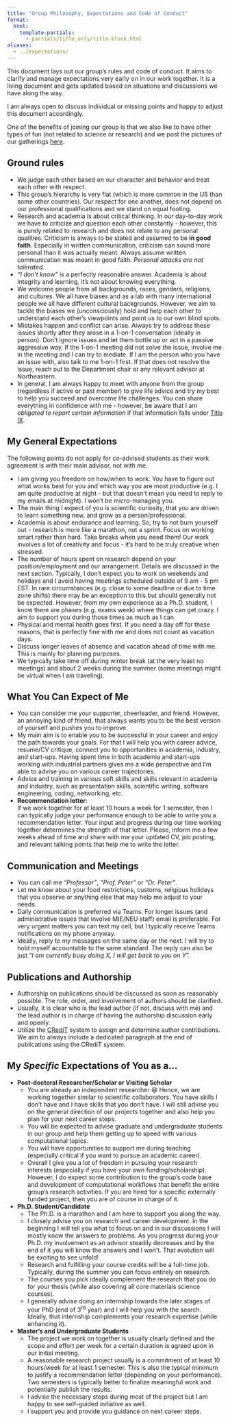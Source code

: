 ```yaml
---
title: "Group Philosophy, Expectations and Code of Conduct"
format:
  html:
    template-partials:
      - partials/title_only/title-block.html
aliases:
  - ../expectations/
---
```


This document lays out our group's rules and code of conduct. It aims to clarify and manage expectations very early on in our work together. It is a living document and gets updated based on situations and discussions we have along the way.

::: {.callout-note title="Note" appearance="simple"}
I am always open to discuss individual or missing points and happy to adjust this document accordingly.
:::

::: {.callout-note title="Social Activities" appearance="simple"}
One of the benefits of joining our group is that we also like to have other types of fun (not related to science or research)
and we post the pictures of our gatherings [here](../fun/).
:::

## Ground rules

-   We judge each other based on our character and behavior and treat each other with respect.
-   This group's hierarchy is very flat (which is more common in the US than some other countries). Our respect for one another, does not depend on our professional qualifications and we stand on equal footing.
-   Research and academia is about critical thinking. In our day-to-day work we have to criticize and question each other constantly - however, this is purely related to research and does not relate to any personal qualities. Criticism is always to be stated and assumed to be **in good faith**. Especially in written communication, criticism can sound more personal than it was actually meant. Always assume written communication was meant in good faith. _Personal attacks are not tolerated_.
-   *"I don't know"* is a perfectly reasonable answer. Academia is about integrity and learning, it's not about knowing everything.
-   We welcome people from all backgrounds, races, genders, religions, and cultures. We all have biases and as a lab with many international people we all have different cultural backgrounds. However, we aim to tackle the biases we (unconsciously) hold and help each other to understand each other's viewpoints and point us to our own blind spots.
-   Mistakes happen and conflict can arise. Always try to address these issues shortly after they arose in a 1-on-1 conversation (ideally in person). Don't ignore issues and let them bottle up or act in a passive aggressive way. If the 1-on-1 meeting did not solve the issue, involve me in the meeting and I can try to mediate. If I am the person who you have an issue with, also talk to me 1-on-1 first. If that does not resolve the issue, reach out to the Department chair or any relevant advisor at Northeastern.
-   In general, I am always happy to meet with anyone from the group (regardless if active or past member) to give life advice and try my best to help you succeed and overcome life challenges. You can share everything in confidence with me - however, be aware that I am _obligated to report certain information_ if that information falls under [Title IX](https://www.northeastern.edu/ouec/).

## My General Expectations

The following points do not apply for co-advised students as their work agreement is with their main advisor, not with me.

-   I am giving you freedom on how/when to work. You have to figure out what works best for you and which way you are most productive (e.g. I am quite productive at night - but that doesn't mean you need to reply to my emails at midnight). I won't be micro-managing you.
-   The main thing I expect of you is scientific curiosity, that you are driven to learn something new, and grow as a person/professional.
-   Academia is about endurance and learning. So, try to not burn yourself out - research is more like a marathon, not a sprint. Focus on working smart rather than hard. Take breaks when you need them! Our work involves a lot of creativity and focus - it's hard to be truly creative when stressed.
-   The number of hours spent on research depend on your position/employment and our arrangement. Details are discussed in the next section. Typically, I don't expect you to work on weekends and holidays and I avoid having meetings scheduled outside of 9 am - 5 pm EST. In rare circumstances (e.g. close to some deadline or due to time zone shifts) there may be an exception to this but should generally not be expected. However, from my own experience as a Ph.D. student, I know there are phases (e.g. exams week) where things can get crazy. I aim to support you during those times as much as I can.
-   Physical and mental health goes first. If you need a day off for these reasons, that is perfectly fine with me and does not count as vacation days.
-   Discuss longer leaves of absence and vacation ahead of time with me. This is mainly for planning purposes.
-   We typically take time off during winter break (at the very least no meetings) and about 2 weeks during the summer (some meetings might be virtual when I am traveling).

## What You Can Expect of Me

-   You can consider me your supporter, cheerleader, and friend. However, an annoying kind of friend, that always wants you to be the best version of yourself and pushes you to improve.
-   My main aim is to enable you to be successful in your career and enjoy the path towards your goals. For that I will help you with career advice, resume/CV critique, connect you to opportunities in academia, industry, and start-ups. Having spent time in both academia and start-ups working with industrial partners gives me a wide perspective and I'm able to advise you on various career trajectories.
-   Advice and training in various soft skills and skills relevant in academia and industry, such as presentation skills, scientific writing, software engineering, coding, networking, etc.
-   **Recommendation letter**:<br>
    If we work together for at least 10 hours a week for 1 semester, then I can typically judge your performance enough to be able to write you a recommendation letter. Your input and progress during our time working together determines the strength of that letter. Please, inform me a few weeks ahead of time and share with me your updated CV, job posting, and relevant talking points that help me to write the letter.

## Communication and Meetings

-   You can call me *"Professor"*, *"Prof. Peter"* or *"Dr. Peter"*.
-   Let me know about your food restrictions, customs, religious holidays that you observe or anything else that may help me adjust to your needs.
-   Daily communication is preferred via Teams. For longer issues (and administrative issues that involve MIE/NEU staff) email is preferable. For very urgent matters you can text my cell, but I typically receive Teams notifications on my phone anyway.
-   Ideally, reply to my messages on the same day or the next. I will try to hold myself accountable to the same standard. The reply can also be just "_I am currently busy doing X, I will get back to you on Y_".

## Publications and Authorship

-   Authorship on publications should be discussed as soon as reasonably possible. The role, order, and involvement of authors should be clarified.
-   Usually, it is clear who is the lead author (if not, discuss with me) and the lead author is in charge of having the authorship discussion early and openly.
-   Utilize the [CRediT](https://authorservices.wiley.com/author-resources/Journal-Authors/open-access/credit.html) system to assign and determine author contributions. We aim to always include a dedicated paragraph at the end of publications using the CRediT system.

## My *Specific* Expectations of You as a...

-   **Post-doctoral Researcher/Scholar or Visiting Scholar**
    -   You are already an independent researcher 😄 Hence, we are working together similar to scientific collaborators. You have skills I don't have and I have skills that you don't have. I will still advise you on the general direction of our projects together and also help you plan for your next career steps.
    -   You will be expected to advise graduate and undergraduate students in our group and help them getting up to speed with various computational topics.
    -   You will have opportunities to support me during teaching (especially critical if you want to pursue an academic career).
    -   Overall I give you a lot of freedom in pursuing your research interests (especially if you have your own funding/scholarship). However, I do expect some contribution to the group's code base and development of computational workflows that benefit the entire group's research activities. If you are hired for a specific externally funded project, then you are of course in charge of it.
-   **Ph.D. Student/Candidate**
    -   The Ph.D. is a marathon and I am here to support you along the way.
    -   I closely advise you on research and career development. In the beginning I will tell you what to focus on and in our discussions I will mostly know the answers to problems. As you progress during your Ph.D. my involvement as an advisor steadily decreases and by the end of it you will know the answers and I won't. That evolution will be exciting to see unfold!
    -   Research and fulfilling your course credits will be a full-time job. Typically, during the summer you can focus entirely on research.
    -   The courses you pick ideally complement the research that you do for your thesis (while also covering all core materials science courses).
    -   I generally advise doing an internship towards the later stages of your PhD (end of 3<sup>rd</sup> year) and I will help you with the search. Ideally, that internship complements your research expertise (while enhancing it).
-   **Master's and Undergraduate Students**
    -   The project we work on together is usually clearly defined and the scope and effort per week for a certain duration is agreed upon in our initial meeting.
    -   A reasonable research project usually is a commitment of at least 10 hours/week for at least 1 semester. This is also the typical minimum to justify a recommendation letter (depending on your performance). Two semesters is typically better to finalize meaningful work and potentially publish the results.
    -   I advise the necessary steps during most of the project but I am happy to see self-guided initiative as well.
    -   I support you and provide you guidance on next career steps.

